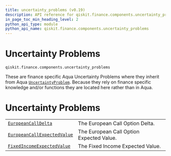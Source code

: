 ```yaml
---
title: uncertainty_problems (v0.19)
description: API reference for qiskit.finance.components.uncertainty_problems in qiskit v0.19
in_page_toc_min_heading_level: 2
python_api_type: module
python_api_name: qiskit.finance.components.uncertainty_problems
---
```


<span id="module-qiskit.finance.components.uncertainty_problems" />

<span id="qiskit-finance-components-uncertainty-problems" />

<span id="uncertainty-problems-qiskit-finance-components-uncertainty-problems" />

# Uncertainty Problems

`qiskit.finance.components.uncertainty_problems`

These are finance specific Aqua Uncertainty Problems where they inherit from Aqua [`UncertaintyProblem`](qiskit.aqua.components.uncertainty_problems.UncertaintyProblem "qiskit.aqua.components.uncertainty_problems.UncertaintyProblem"). Because they rely on finance specific knowledge and/or functions they are located here rather than in Aqua.

# Uncertainty Problems

|                                                                                                                                                                                    |                                          |
| ---------------------------------------------------------------------------------------------------------------------------------------------------------------------------------- | ---------------------------------------- |
| [`EuropeanCallDelta`](qiskit.finance.components.uncertainty_problems.EuropeanCallDelta "qiskit.finance.components.uncertainty_problems.EuropeanCallDelta")                         | The European Call Option Delta.          |
| [`EuropeanCallExpectedValue`](qiskit.finance.components.uncertainty_problems.EuropeanCallExpectedValue "qiskit.finance.components.uncertainty_problems.EuropeanCallExpectedValue") | The European Call Option Expected Value. |
| [`FixedIncomeExpectedValue`](qiskit.finance.components.uncertainty_problems.FixedIncomeExpectedValue "qiskit.finance.components.uncertainty_problems.FixedIncomeExpectedValue")    | The Fixed Income Expected Value.         |


